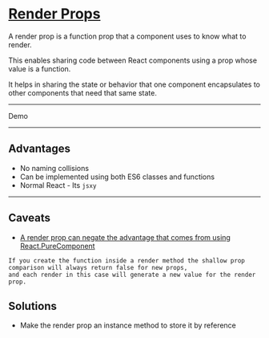 # [Render Props](https://reactjs.org/docs/render-props.html)
A render prop is a function prop that a component uses to know what to render.

This enables sharing code between React components using a prop whose value is a function.

It helps in sharing the state or behavior that one component encapsulates to other components that need that same state.

---

 Demo

---
## Advantages
- No naming collisions
- Can be implemented using both ES6 classes and functions
- Normal React - Its `jsxy`

---
## Caveats

- [A render prop can negate the advantage that comes from using React.PureComponent](https://reactjs.org/docs/render-props.html#be-careful-when-using-render-props-with-reactpurecomponent)

```notes
If you create the function inside a render method the shallow prop comparison will always return false for new props,
and each render in this case will generate a new value for the render prop.
```

## Solutions
- Make the render prop an instance method to store it by reference

